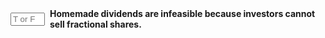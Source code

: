 ::: {.question-block}

<form onsubmit="event.preventDefault(); checkAnswerBox('module10_tf_q94','F')" style="display: flex; align-items: center; gap: 8px;">
  <input type="text" id="module10_tf_q94" name="module10_tf_q94" maxlength="1" placeholder="T or F" style="width: 55px;" data-correct-answer="F" /> 
  <label for="module10_tf_q94"><strong>Homemade dividends are infeasible because investors cannot sell fractional shares.</strong></label>
</form>

<div id="feedback-module10_tf_q94" class="feedback" data-status="" style="display:none;">
FALSE.  Fractional sales are possible via brokers; conceptually, homemade dividends hold regardless.
</div>

:::
